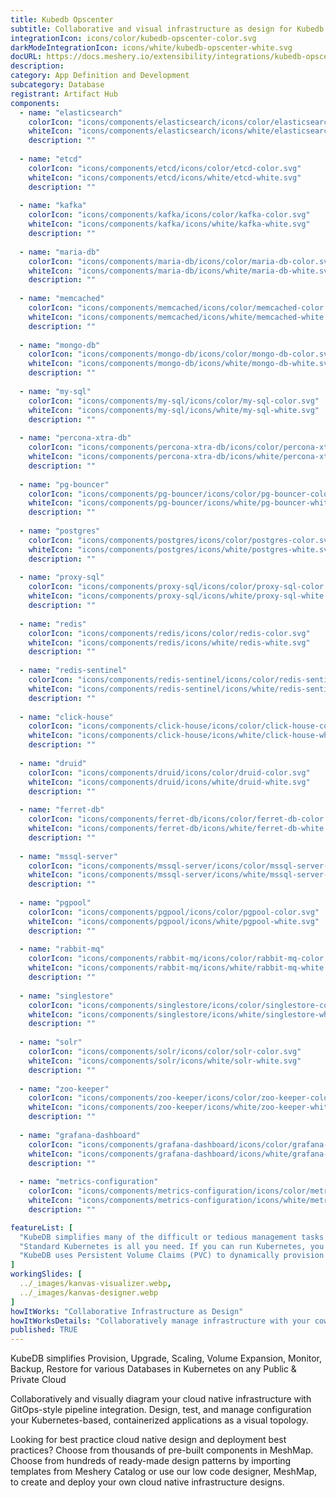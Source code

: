 ---
title: Kubedb Opscenter
subtitle: Collaborative and visual infrastructure as design for Kubedb Opscenter
integrationIcon: icons/color/kubedb-opscenter-color.svg
darkModeIntegrationIcon: icons/white/kubedb-opscenter-white.svg
docURL: https://docs.meshery.io/extensibility/integrations/kubedb-opscenter
description: 
category: App Definition and Development
subcategory: Database
registrant: Artifact Hub
components:
  - name: "elasticsearch"
    colorIcon: "icons/components/elasticsearch/icons/color/elasticsearch-color.svg"
    whiteIcon: "icons/components/elasticsearch/icons/white/elasticsearch-white.svg"
    description: ""
    
  - name: "etcd"
    colorIcon: "icons/components/etcd/icons/color/etcd-color.svg"
    whiteIcon: "icons/components/etcd/icons/white/etcd-white.svg"
    description: ""
    
  - name: "kafka"
    colorIcon: "icons/components/kafka/icons/color/kafka-color.svg"
    whiteIcon: "icons/components/kafka/icons/white/kafka-white.svg"
    description: ""
    
  - name: "maria-db"
    colorIcon: "icons/components/maria-db/icons/color/maria-db-color.svg"
    whiteIcon: "icons/components/maria-db/icons/white/maria-db-white.svg"
    description: ""
    
  - name: "memcached"
    colorIcon: "icons/components/memcached/icons/color/memcached-color.svg"
    whiteIcon: "icons/components/memcached/icons/white/memcached-white.svg"
    description: ""
    
  - name: "mongo-db"
    colorIcon: "icons/components/mongo-db/icons/color/mongo-db-color.svg"
    whiteIcon: "icons/components/mongo-db/icons/white/mongo-db-white.svg"
    description: ""
    
  - name: "my-sql"
    colorIcon: "icons/components/my-sql/icons/color/my-sql-color.svg"
    whiteIcon: "icons/components/my-sql/icons/white/my-sql-white.svg"
    description: ""
    
  - name: "percona-xtra-db"
    colorIcon: "icons/components/percona-xtra-db/icons/color/percona-xtra-db-color.svg"
    whiteIcon: "icons/components/percona-xtra-db/icons/white/percona-xtra-db-white.svg"
    description: ""
    
  - name: "pg-bouncer"
    colorIcon: "icons/components/pg-bouncer/icons/color/pg-bouncer-color.svg"
    whiteIcon: "icons/components/pg-bouncer/icons/white/pg-bouncer-white.svg"
    description: ""
    
  - name: "postgres"
    colorIcon: "icons/components/postgres/icons/color/postgres-color.svg"
    whiteIcon: "icons/components/postgres/icons/white/postgres-white.svg"
    description: ""
    
  - name: "proxy-sql"
    colorIcon: "icons/components/proxy-sql/icons/color/proxy-sql-color.svg"
    whiteIcon: "icons/components/proxy-sql/icons/white/proxy-sql-white.svg"
    description: ""
    
  - name: "redis"
    colorIcon: "icons/components/redis/icons/color/redis-color.svg"
    whiteIcon: "icons/components/redis/icons/white/redis-white.svg"
    description: ""
    
  - name: "redis-sentinel"
    colorIcon: "icons/components/redis-sentinel/icons/color/redis-sentinel-color.svg"
    whiteIcon: "icons/components/redis-sentinel/icons/white/redis-sentinel-white.svg"
    description: ""
    
  - name: "click-house"
    colorIcon: "icons/components/click-house/icons/color/click-house-color.svg"
    whiteIcon: "icons/components/click-house/icons/white/click-house-white.svg"
    description: ""
    
  - name: "druid"
    colorIcon: "icons/components/druid/icons/color/druid-color.svg"
    whiteIcon: "icons/components/druid/icons/white/druid-white.svg"
    description: ""
    
  - name: "ferret-db"
    colorIcon: "icons/components/ferret-db/icons/color/ferret-db-color.svg"
    whiteIcon: "icons/components/ferret-db/icons/white/ferret-db-white.svg"
    description: ""
    
  - name: "mssql-server"
    colorIcon: "icons/components/mssql-server/icons/color/mssql-server-color.svg"
    whiteIcon: "icons/components/mssql-server/icons/white/mssql-server-white.svg"
    description: ""
    
  - name: "pgpool"
    colorIcon: "icons/components/pgpool/icons/color/pgpool-color.svg"
    whiteIcon: "icons/components/pgpool/icons/white/pgpool-white.svg"
    description: ""
    
  - name: "rabbit-mq"
    colorIcon: "icons/components/rabbit-mq/icons/color/rabbit-mq-color.svg"
    whiteIcon: "icons/components/rabbit-mq/icons/white/rabbit-mq-white.svg"
    description: ""
    
  - name: "singlestore"
    colorIcon: "icons/components/singlestore/icons/color/singlestore-color.svg"
    whiteIcon: "icons/components/singlestore/icons/white/singlestore-white.svg"
    description: ""
    
  - name: "solr"
    colorIcon: "icons/components/solr/icons/color/solr-color.svg"
    whiteIcon: "icons/components/solr/icons/white/solr-white.svg"
    description: ""
    
  - name: "zoo-keeper"
    colorIcon: "icons/components/zoo-keeper/icons/color/zoo-keeper-color.svg"
    whiteIcon: "icons/components/zoo-keeper/icons/white/zoo-keeper-white.svg"
    description: ""
    
  - name: "grafana-dashboard"
    colorIcon: "icons/components/grafana-dashboard/icons/color/grafana-dashboard-color.svg"
    whiteIcon: "icons/components/grafana-dashboard/icons/white/grafana-dashboard-white.svg"
    description: ""
    
  - name: "metrics-configuration"
    colorIcon: "icons/components/metrics-configuration/icons/color/metrics-configuration-color.svg"
    whiteIcon: "icons/components/metrics-configuration/icons/white/metrics-configuration-white.svg"
    description: ""

featureList: [
  "KubeDB simplifies many of the difficult or tedious management tasks of running a production grade databases on private and public clouds. Maintain one stack for all your stateless and stateful applications and simplify the operational complexity.",
  "Standard Kubernetes is all you need. If you can run Kubernetes, you can provision and manage databases using KubeDB. Use standard Kubernetes CLI and API to provision and manage databases.",
  "KubeDB uses Persistent Volume Claims (PVC) to dynamically provision disks for database instances. Using appropriately defined StorageClasses, KubeDB provisioned database instances are designed to scale from small development workloads up to performance-intensive workloads on private and public cloud environments."
]
workingSlides: [
  ../_images/kanvas-visualizer.webp,
  ../_images/kanvas-designer.webp
]
howItWorks: "Collaborative Infrastructure as Design"
howItWorksDetails: "Collaboratively manage infrastructure with your coworkers synchronously sharing the same designs."
published: TRUE
---
<p>
KubeDB simplifies Provision, Upgrade, Scaling, Volume Expansion, Monitor, Backup, Restore for various Databases in Kubernetes on any Public & Private Cloud
</p>
<p>
    Collaboratively and visually diagram your cloud native infrastructure with GitOps-style pipeline integration. Design, test, and manage configuration your Kubernetes-based, containerized applications as a visual topology.
</p>
<p>
    Looking for best practice cloud native design and deployment best practices? Choose from thousands of pre-built components in MeshMap. Choose from hundreds of ready-made design patterns by importing templates from Meshery Catalog or use our low code designer, MeshMap, to create and deploy your own cloud native infrastructure designs.
</p>
